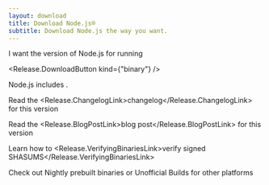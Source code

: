 ```yaml
---
layout: download
title: Download Node.js®
subtitle: Download Node.js the way you want.
---
```


<section>
I want the <Release.VersionDropdown /> version of Node.js for <Release.OperatingSystemDropdown /> running <Release.BitnessDropdown />

<Release.DownloadButton kind={"binary"} />
</section>

<section>
Node.js includes <Release.NpmLink />.

Read the <Release.ChangelogLink>changelog</Release.ChangelogLink> for this version

Read the <Release.BlogPostLink>blog post</Release.BlogPostLink> for this version

Learn how to <Release.VerifyingBinariesLink>verify signed SHASUMS</Release.VerifyingBinariesLink>

Check out <LinkWithIcon href="https://nodejs.org/download/nightly/">Nightly</LinkWithIcon> prebuilt binaries or <LinkWithIcon href="https://unofficial-builds.nodejs.org/download/">Unofficial Builds</LinkWithIcon> for other platforms

</section>
